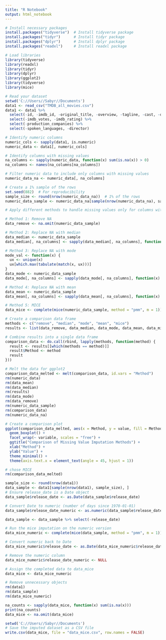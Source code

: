 ```yaml
---
title: "R Notebook"
output: html_notebook
---
```



```r
# Install necessary packages
install.packages("tidyverse")  # Install tidyverse package
install.packages("tidyr")      # Install tidyr package
install.packages("dplyr")      # Install dplyr package
install.packages("readxl")     # Install readxl package
```
```r
# Load libraries
library(tidyverse)  
library(readxl)      
library(tidyr)       
library(dplyr)
library(ggplot2)
library(tidyverse)
library(mice)
```
```r
# Read your dataset
setwd('C://Users//Sabyr//Documents')
data1 <- read_csv("TMDB_all_movies.csv")
data1 <- data1 %>%
  select(-id, -imdb_id, -original_title, -overview, -tagline, -cast, -director_of_photography, -writers, -producers, -music_composer, -poster_path) %>%
  select(-imdb_votes, -imdb_rating) %>%
  select(-production_companies) %>%
  select(-spoken_languages, -director)
```
```r
# Identify numeric columns
numeric_cols <- sapply(data1, is.numeric)
numeric_data <- data1[, numeric_cols]

# Identify columns with missing values
na_columns <- sapply(numeric_data, function(x) sum(is.na(x)) > 0)
na_columns <- names(na_columns[na_columns])

# Filter numeric data to include only columns with missing values
numeric_data_na <- numeric_data[, na_columns]
```
```r
# Create a 1% sample of the rows
set.seed(882)  # For reproducibility
sample_size <- round(nrow(numeric_data_na))  # 1% of the rows
numeric_data_sample <- numeric_data_na[sample(nrow(numeric_data_na), sample_size), ]
```
```r
# Apply different methods to handle missing values only for columns with missing values

# Method 1: Remove NA
data_remove <- na.omit(numeric_data_sample)
```

```r
# Method 2: Replace NA with median
data_median <- numeric_data_sample
data_median[, na_columns] <- sapply(data_median[, na_columns], function(x) ifelse(is.na(x), median(x, na.rm = TRUE), x))
```
```r
# Method 3: Replace NA with mode
mode_val <- function(x) {
  ux <- unique(x)
  ux[which.max(tabulate(match(x, ux)))]
}
data_mode <- numeric_data_sample
data_mode[, na_columns] <- sapply(data_mode[, na_columns], function(x) ifelse(is.na(x), mode_val(na.omit(x)), x))
```

```r
# Method 4: Replace NA with mean
data_mean <- numeric_data_sample
data_mean[, na_columns] <- sapply(data_mean[, na_columns], function(x) ifelse(is.na(x), mean(x, na.rm = TRUE), x))
```

```r
# Method 5: MICE
data_mice <- complete(mice(numeric_data_sample, method = "pmm", m = 1))
```

```r
# Create a comparison data frame
methods <- c("remove", "median", "mode", "mean", "mice")
results <- list(data_remove, data_median, data_mode, data_mean, data_mice)

# Combine results into a single data frame
comparison_data <- do.call(rbind, lapply(methods, function(method) {
  result <- results[[which(methods == method)]]
  result$Method <- method
  result
}))
```
```r
# Melt the data for ggplot2
comparison_data_melted <- melt(comparison_data, id.vars = "Method")
rm(numeric_data)
rm(data_mean)
rm(data_median)
rm(results)
rm(data_mode)
rm(data_remove)
rm(numeric_data_sample)
rm(comparison_data)
rm(numeric_data_na)
```

```r
# Create a comparison plot
ggplot(comparison_data_melted, aes(x = Method, y = value, fill = Method)) +
  geom_boxplot() +
  facet_wrap(~ variable, scales = "free") +
  ggtitle("Comparison of Missing Value Imputation Methods") +
  xlab("Method") +
  ylab("Value") +
  theme_minimal() +
  theme(axis.text.x = element_text(angle = 45, hjust = 1))
```
```r
# chose MICE
rm(comparison_data_melted)
```
```r
sample_size <- round(nrow(data1))
data_sample <- data1[sample(nrow(data1), sample_size), ]
# Ensure release_date is a Date object
data_sample$release_date <- as.Date(data_sample$release_date)

# Convert Date to numeric (number of days since 1970-01-01)
data_sample$release_date_numeric <- as.numeric(data_sample$release_date)

data_sample <- data_sample %>% select(-release_date)

# Run the mice imputation on the numeric version
data_mice_numeric <- complete(mice(data_sample, method = "pmm", m = 1))

# Convert numeric back to Date
data_mice_numeric$release_date <- as.Date(data_mice_numeric$release_date_numeric, origin = "1970-01-01")

# Remove the numeric column
data_mice_numeric$release_date_numeric <- NULL

# Assign the completed data to data_mice
data_mice <- data_mice_numeric

# Remove unnecessary objects
rm(data1)
rm(data_sample)
rm(data_mice_numeric)
```
```r
na_counts <- sapply(data_mice, function(x) sum(is.na(x)))
print(na_counts)
data_mice <- na.omit(data_mice)
```

```r
setwd('C://Users//Sabyr//Documents')
# Save the imputed dataset as a CSV file
write.csv(data_mice, file = "data_mice.csv", row.names = FALSE)
```


